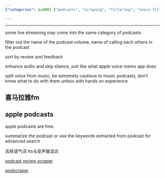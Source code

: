 ```yaml
---
{"categories": &id001 ["podcasts", "scraping", "filtering", "voice filtering", "gender", "pitch", "live streaming"], "category": "podcasts", "date": "2022-09-13 16:35:47", "description": "This article explores various methods for scraping and filtering podcasts. It discusses techniques like voice filtering by gender and pitch, live streaming, name filtering, review sorting, audio enhancement, and separating voices from music. The text also references popular platforms such as iTunes and Ximalaya FM. Additionally, it suggests using summarization or extracted keywords for advanced search capabilities. Related GitHub links are provided.", "tags": *id001, "title": "scrape podcasts, filter keywords, convert voices by gender and pitch"}

---
```


------

some live streaming may come into the same category of podcasts

filter out the name of the podcast volume, name of calling each others in the podcast

sort by review and feedback

enhance audio and skip slience, just like what apple voice memo app does

split voice from music, be extremely cautious to music podcasts, don't know what to do with them unless with hands on experience

## 喜马拉雅fm

## apple podcasts

apple podcasts are free.

summarize the podcast or use the keywords extracted from podcast for advanced search

去除语气词 tts与变声器混合

[podcast review scraper](https://github.com/amirandalibi/apple-podcasts-review-scraper)

[podscraper](https://github.com/justin/podscraper)

